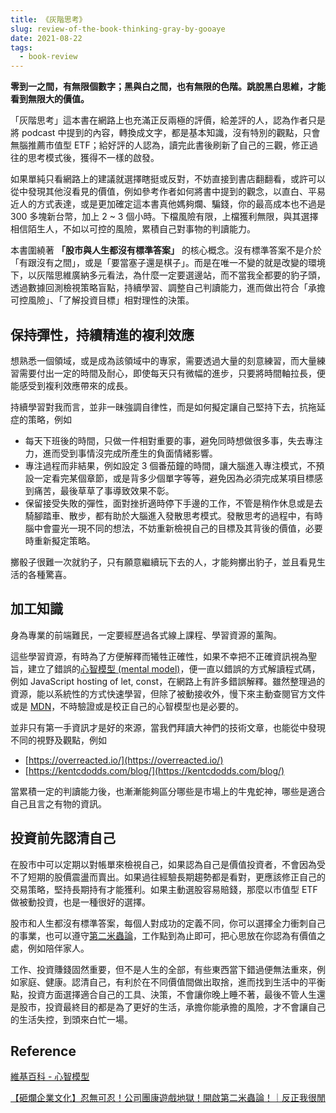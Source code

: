 ```yaml
---
title: 《灰階思考》
slug: review-of-the-book-thinking-gray-by-gooaye
date: 2021-08-22
tags: 
  - book-review
---
```


**零到一之間，有無限個數字；黑與白之間，也有無限的色階。跳脫黑白思維，才能看到無限大的價值。**

「灰階思考」這本書在網路上也充滿正反兩極的評價，給差評的人，認為作者只是將 podcast 中提到的內容，轉換成文字，都是基本知識，沒有特別的觀點，只會無腦推薦市值型 ETF；給好評的人認為，讀完此書後刷新了自己的三觀，修正過往的思考模式後，獲得不一樣的啟發。

如果單純只看網路上的建議就選擇瞎挺或反對，不妨直接到書店翻翻看，或許可以從中發現其他沒看見的價值，例如參考作者如何將書中提到的觀念，以直白、平易近人的方式表達，或是更加確定這本書真他媽夠爛、騙錢，你的最高成本也不過是 300 多塊新台幣，加上 2 ~ 3 個小時。下檔風險有限，上檔獲利無限，與其選擇相信陌生人，不如以可控的風險，累積自己對事物的判讀能力。

本書圍繞著 **「股市與人生都沒有標準答案」** 的核心概念。沒有標準答案不是介於「有跟沒有之間」，或是「要當塞子還是棋子」。而是在唯一不變的就是改變的環境下，以灰階思維廣納多元看法，為什麼一定要選邊站，而不當我全都要的豹子頭，透過數據回測檢視策略盲點，持續學習、調整自己判讀能力，進而做出符合「承擔可控風險」、「了解投資目標」相對理性的決策。

## 保持彈性，持續精進的複利效應

想熟悉一個領域，或是成為該領域中的專家，需要透過大量的刻意練習，而大量練習需要付出一定的時間及耐心，即使每天只有微幅的進步，只要將時間軸拉長，便能感受到複利效應帶來的成長。

持續學習對我而言，並非一昧強調自律性，而是如何擬定讓自己堅持下去，抗拖延症的策略，例如

- 每天下班後的時間，只做一件相對重要的事，避免同時想做很多事，失去專注力，進而受到事情沒完成所產生的負面情緒影響。
- 專注過程而非結果，例如設定 3 個番茄鐘的時間，讓大腦進入專注模式，不預設一定看完某個章節，或是背多少個單字等等，避免因為必須完成某項目標感到痛苦，最後草草了事導致效果不彰。
- 保留接受失敗的彈性，面對挫折適時停下手邊的工作，不管是稍作休息或是去騎腳踏車、散步，都有助於大腦進入發散思考模式。發散思考的過程中，有時腦中會靈光一現不同的想法，不妨重新檢視自己的目標及其背後的價值，必要時重新擬定策略。

擲骰子很難一次就豹子，只有願意繼續玩下去的人，才能夠擲出豹子，並且看見生活的各種驚喜。

## 加工知識

身為專業的前端難民，一定要經歷過各式線上課程、學習資源的薰陶。

這些學習資源，有時為了方便解釋而犧牲正確性，如果不幸把不正確資訊視為聖旨，建立了錯誤的[心智模型 (mental model)](https://zh.wikipedia.org/wiki/%E5%BF%83%E6%99%BA%E6%A8%A1%E5%9E%8B)，便一直以錯誤的方式解讀程式碼，例如 JavaScript hosting of let, const，在網路上有許多錯誤解釋。雖然整理過的資源，能以系統性的方式快速學習，但除了被動接收外，慢下來主動查閱官方文件或是 [MDN](https://developer.mozilla.org/zh-TW/)，不時驗證或是校正自己的心智模型也是必要的。

並非只有第一手資訊才是好的來源，當我們拜讀大神們的技術文章，也能從中發現不同的視野及觀點，例如

- [https://overreacted.io/](https://overreacted.io/)
- [https://kentcdodds.com/blog/](https://kentcdodds.com/blog/)

當累積一定的判讀能力後，也漸漸能夠區分哪些是市場上的牛鬼蛇神，哪些是適合自己且言之有物的資訊。

## 投資前先認清自己

在股市中可以定期以對帳單來檢視自己，如果認為自己是價值投資者，不會因為受不了短期的股價震盪而賣出。如果過往經驗長期趨勢都是看對，更應該修正自己的交易策略，堅持長期持有才能獲利。如果主動選股容易賠錢，那麼以市值型 ETF 做被動投資，也是一種很好的選擇。

股市和人生都沒有標準答案，每個人對成功的定義不同，你可以選擇全力衝刺自己的事業，也可以遵守[第二米蟲論](https://www.youtube.com/watch?v=74B38b8a2MU&t=138s)，工作點到為止即可，把心思放在你認為有價值之處，例如陪伴家人。

工作、投資賺錢固然重要，但不是人生的全部，有些東西當下錯過便無法重來，例如家庭、健康。認清自己，有利於在不同價值間做出取捨，進而找到生活中的平衡點，投資方面選擇適合自己的工具、決策，不會讓你晚上睡不著，最後不管人生還是股市，投資最終目的都是為了更好的生活，承擔你能承擔的風險，才不會讓自己的生活失控，到頭來白忙一場。

## Reference

[維基百科 - 心智模型](https://zh.wikipedia.org/wiki/%E5%BF%83%E6%99%BA%E6%A8%A1%E5%9E%8B)

[【砸爛企業文化】忍無可忍！公司團康遊戲地獄！開啟第二米蟲論！｜反正我很閒](https://www.youtube.com/watch?v=74B38b8a2MU)
